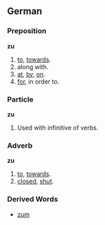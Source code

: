 ==German==
===Preposition===
'''zu'''
# [[to]], [[towards]].
# along with.
# [[at]], [[by]], [[on]].
# [[for]], in order to.

===Particle===
'''zu'''
# Used with infinitive of verbs.

===Adverb===
'''zu'''
# [[to]], [[towards]].
# [[closed]], [[shut]].

=== Derived Words ===
* [[zum]]